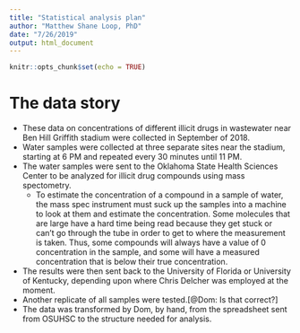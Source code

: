 ```yaml
---
title: "Statistical analysis plan"
author: "Matthew Shane Loop, PhD"
date: "7/26/2019"
output: html_document
---
```


```r
knitr::opts_chunk$set(echo = TRUE)
```

# The data story

* These data on concentrations of different illicit drugs in wastewater near Ben Hill Griffith stadium were collected in September of 2018. 
* Water samples were collected at three separate sites near the stadium, starting at 6 PM and repeated every 30 minutes until 11 PM.
* The water samples were sent to the Oklahoma State Health Sciences Center to be analyzed for illicit drug compounds using mass spectometry.
  * To estimate the concentration of a compound in a sample of water, the mass spec instrument must suck up the samples into a machine to look at them and estimate the concentration. Some molecules that are large have a hard time being read because they get stuck or can't go through the tube in order to get to where the measurement is taken. Thus, some compounds will always have a value of 0 concentration in the sample, and some will have a measured concentration that is below their true concentration.
* The results were then sent back to the University of Florida or University of Kentucky, depending upon where Chris Delcher was employed at the moment.
* Another replicate of all samples were tested.[@Dom: Is that correct?]
* The data was transformed by Dom, by hand, from the spreadsheet sent from OSUHSC to the structure needed for analysis.